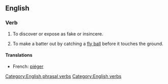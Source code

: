==English==

===Verb===
{{en-verb|inf=to [[catch#Verb|catch]] [[out#Noun|out]]|catches out|catching out|caught out}}

# To discover or expose as fake or insincere.
# {{baseball}} To make a batter out by catching a [[fly ball]] before it touches the ground.

====Translations====
{{trans-top|caught out}}
*French: [[piéger]]
{{trans-bottom}}

[[Category:English phrasal verbs]]
[[Category:English verbs]]